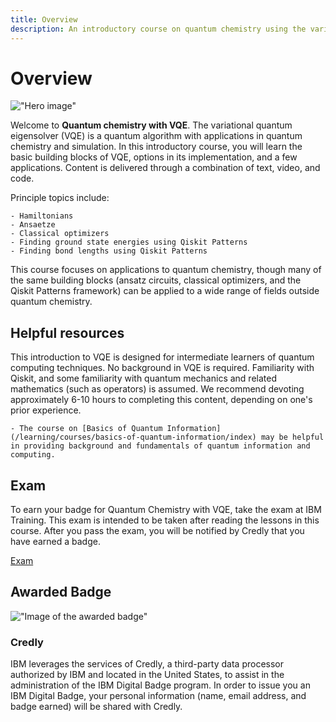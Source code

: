 ```yaml
---
title: Overview
description: An introductory course on quantum chemistry using the variational quantum eigensolver.
---
```


# Overview

!["Hero image"](/learning/images/courses/quantum-chem-with-vqe/hero.svg)

Welcome to **Quantum chemistry with VQE**. The variational quantum eigensolver (VQE) is a quantum algorithm with applications in quantum chemistry and simulation. In this introductory course, you will learn the basic building blocks of VQE, options in its implementation, and a few applications. Content is delivered through a combination of text, video, and code.

Principle topics include:

    - Hamiltonians
    - Ansaetze
    - Classical optimizers
    - Finding ground state energies using Qiskit Patterns
    - Finding bond lengths using Qiskit Patterns

This course focuses on applications to quantum chemistry, though many of the same building blocks (ansatz circuits, classical optimizers, and the Qiskit Patterns framework) can be applied to a wide range of fields outside quantum chemistry.

## Helpful resources

This introduction to VQE is designed for intermediate learners of quantum computing techniques. No background in VQE is required. Familiarity with Qiskit, and some familiarity with quantum mechanics and related mathematics (such as operators) is assumed. We recommend devoting approximately 6-10 hours to completing this content, depending on one's prior experience.

    - The course on [Basics of Quantum Information](/learning/courses/basics-of-quantum-information/index) may be helpful in providing background and fundamentals of quantum information and computing.

## Exam

To earn your badge for Quantum Chemistry with VQE, take the exam at IBM Training. This exam is intended to be taken after reading the lessons in this course. After you pass the exam, you will be notified by Credly that you have earned a badge.

[Exam](/learning/courses/quantum-chem-with-vqe/exam)

## Awarded Badge

!["Image of the awarded badge"](/learning/images/courses/quantum-chem-with-vqe/badge.avif)

### Credly

IBM leverages the services of Credly, a third-party data processor authorized by IBM and located in the United States, to assist in the administration of the IBM Digital Badge program. In order to issue you an IBM Digital Badge, your personal information (name, email address, and badge earned) will be shared with Credly.

